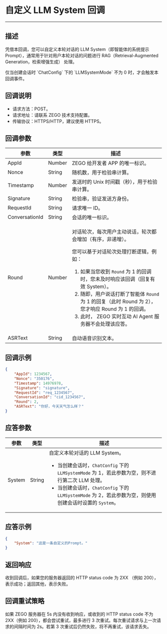 
# 自定义 LLM System 回调

- - -

## 描述

凭借本回调，您可以自定义本轮对话的 LLM System（即智能体的系统提示 Prompt），通常用于针对用户本轮对话的问题进行 RAG（Retrieval-Augmented Generation，检索增强生成） 处理。

<Note title="说明">
仅当创建会话时 `ChatConfig` 下的 `LLMSystemMode` 不为 0 时，才会触发本回调事件。
</Note>

## 回调说明

- 请求方法：POST。
- 请求地址：请联系 ZEGO 技术支持配置。
- 传输协议：HTTPS/HTTP，建议使用 HTTPS。

## 回调参数

| 参数 | 类型 | 描述 |
|------|------|------|
| AppId | Number | ZEGO 给开发者 APP 的唯一标识。 |
| Nonce | String | 随机数，用于检验串计算。 |
| Timestamp | Number | 发送时的 Unix 时间戳（秒），用于检验串计算。 |
| Signature | String | 检验串，验证发送方身份。 |
| RequestId | String | 请求唯一 ID。 |
| ConversationId | String | 会话的唯一标识。 |
| Round | Number | <p>对话轮次，每次用户主动说话，轮次都会增加（有序，非递增）。</p><p>您可以基于对话轮次处理打断逻辑，例如：</p><ol><li>如果当您收到 `Round` 为 1 的回调时，您未及时响应该回调（回复有效 System）。</li><li>随即，用户说话打断了智能体 `Round` 为 1 的回复（此时 Round 为 2），您才响应 Round 为 1 的回调。</li><li>此时， ZEGO 实时互动 AI Agent 服务器不会处理该应答。</li></ol> |
| ASRText | String | 自动语音识别文本。 |

## 回调示例

```json
{
    "AppId": 1234567,
    "Nonce": "350176",
    "Timestamp": 14976978,
    "Signature": "signature",
    "RequestId": "req_1234567",
    "ConversationId": "cid_1234567",
    "Round": 2,
    "ASRText": "你好，今天天气怎么样？"
}
```

## 应答参数

| 参数 | 类型 | 描述 |
|------|------|------|
| System | String | 自定义本轮对话的 LLM System。<ul><li>当创建会话时，`ChatConfig` 下的 `LLMSystemMode` 为 1，若此参数为空，则不进行第二次 LLM 处理。</li><li>当创建会话时，`ChatConfig` 下的 `LLMSystemMode` 为 2，若此参数为空，则使用创建会话时设置的 `System`。</li></ul>|

## 应答示例

```json
{
    "System": "这是一条自定义的Prompt。"
}
```

## 返回响应

收到回调后，如果您的服务器返回的 HTTP status code 为 2XX （例如 200），表示成功；返回其他，表示失败。

## 回调重试策略

如果 ZEGO 服务器在 5s 内没有收到响应，或收到的 HTTP status code 不为 2XX（例如 200），都会尝试重试，最多进行 3 次重试。每次重试请求与上一次请求的间隔时间为 2s。若第 3 次重试后仍然失败，将不再重试，该请求丢失。
